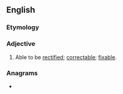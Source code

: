 ==English==

===Etymology===
{{suffix|en|rectify|able}}

===Adjective===
{{en-adj}}
# Able to be [[rectify|rectified]]; [[correctable]]; [[fixable]].

===Anagrams===
* {{anagrams|en|a=abceefiilrt|certifiable}}